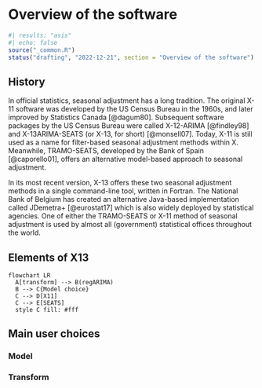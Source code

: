 # Overview of the software

```r
#| results: "asis"
#| echo: false
source("_common.R")
status("drafting", "2022-12-21", section = "Overview of the software")  # drafting, polishing, complete
```

```{=html}
<!--
-   History of the software

-   Elements of the software

-   Overview of main choices a user needs to make
-->
```
## History

In official statistics, seasonal adjustment has a long tradition.
The original X-11 software was developed by the US Census Bureau in the 1960s, and later improved by Statistics Canada [@dagum80].
Subsequent software packages by the US Census Bureau were called X-12-ARIMA [@findley98] and X-13ARIMA-SEATS (or X-13, for short) [@monsell07].
Today, X-11 is still used as a name for filter-based seasonal adjustment methods within X\nobreakdash-13.
Meanwhile, TRAMO-SEATS, developed by the Bank of Spain [@caporello01], offers an alternative model-based approach to seasonal adjustment.

In its most recent version, X-13 offers these two seasonal adjustment methods in a single command-line tool, written in Fortran.
The National Bank of Belgium has created an alternative Java-based implementation called JDemetra+ [@eurostat17] which is also widely deployed by statistical agencies.
One of either the TRAMO-SEATS or X-11 method of seasonal adjustment is used by almost all (government) statistical offices throughout the world.

## Elements of X13

<!-- https://mermaid-js.github.io/mermaid/#/flowchart?id=styling-and-classes -->

```mermaid
flowchart LR
  A[transform] --> B(regARIMA)
  B --> C{Model choice}
  C --> D[X11]
  C --> E[SEATS]
  style C fill: #fff
```

## Main user choices

### Model

### Transform
